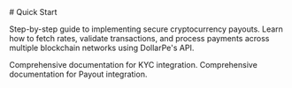 <Highlight>
  # Quick Start
</Highlight>

Step-by-step guide to implementing secure cryptocurrency payouts. Learn how to fetch rates, validate transactions, and process payments across multiple blockchain networks using DollarPe's API.

<CardGroup cols={2}>
  <Card title="KYC Integration Guide" icon="square-1" href="/guides/kyc">
    Comprehensive documentation for KYC integration.
  </Card>
  <Card title="Payout Integration Guide" icon="square-2" href="/guides/payout">
    Comprehensive documentation for Payout integration.
  </Card>
</CardGroup>